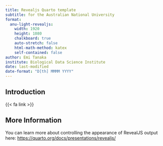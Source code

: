 ```yaml
---
title: Revealjs Quarto template 
subtitle: for the Australian National University
format:
  anu-light-revealjs:
    width: 1920
    height: 1080
    chalkboard: true
    auto-stretch: false
    html-math-method: katex
    self-contained: false
author: Emi Tanaka
institute: Biological Data Science Institute
date: last-modified
date-format: "D[th] MMMM YYYY"
---
```


## Introduction

{{< fa link >}}



## More Information

You can learn more about controlling the appearance of RevealJS output here: <https://quarto.org/docs/presentations/revealjs/>

